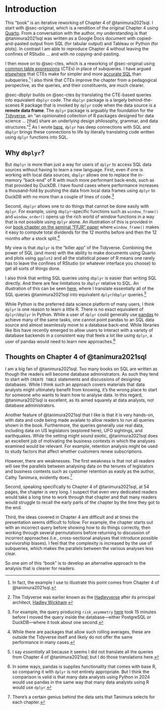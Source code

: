 # Introduction

This "book" is an iterative reworking of Chapter 4 of @tanimura2021sql.
I start with @sec-original, which is a rendition of the original Chapter 4 using [Quarto](https://quarto.org).
From a conversation with the author, my understanding is that @tanimura2021sql was written as a Google Docs document with copied-and-pasted output from SQL (for tabular output) and Tableau or Python (for plots).
In contrast I am able to reproduce Chapter 4 without leaving the confines of RStudio ... and with *no* copying-and-pasting.

I then move on to @sec-ctes, which is a reworking of @sec-original using [common table expressions](https://www.postgresql.org/docs/current/queries-with.html) (CTEs) in place of subqueries.
I have argued [elsewhere](https://github.com/iangow/notes/blob/main/ctes.pdf) that CTEs make for simpler and more [accurate SQL](https://www.google.com/books/edition/SQL_and_Relational_Theory/BCjkCgAAQBAJ?hl=en) than subqueries.^[In fact, the example I use to illustrate this point comes from Chapter 4 of @tanimura2021sql.]
I also think that CTEs improve the chapter from a pedagogical perspective, as the queries, and their constituents, are much clearer.

@sec-dbplyr builds on @sec-ctes by translating the CTE-based queries into equivalent `dbplyr` code.
The `dbplyr` package is a largely behind-the-scenes R package that is invoked by `dplyr` code when the data source is a **remote data frame**.
The `dplyr` package is arguably the foundation for the [Tidyverse](https://www.tidyverse.org), an "an opinionated collection of R packages designed for data science ... [that] share an underlying design philosophy, grammar, and data structures."^[The Tidyverse was earlier  known as the [Hadleyverse](https://rstudio-pubs-static.s3.amazonaws.com/164023_6c3a7560d1c84ed1a4ba30ad4b6d0097.html#/) after its principal architect, [Hadley Wickham](https://en.wikipedia.org/wiki/Hadley_Wickham).]
As I wrote [here](https://iangow.github.io/far_book/sql-primer.html), `dplyr` has deep connections with SQL and `dbplyr` brings these connections to life by literally translating code written using `dplyr` functions into SQL.

## Why `dbplyr`?

But `dbplyr` is more than just a way for users of `dplyr` to access SQL data sources without having to learn a new language.
First, even if one is working with local data sources, `dbplyr` allows one to replace the in-memory "back-end" of R with much more performant back-ends, such as that provided by DuckDB.
I have found cases where performance increases a thousand-fold by pushing the data from local data frames using `dplyr` to DuckDB with no more than a couple of lines of code.^[For example, the query producing `risk_asymmetry` [here](https://iangow.github.io/far_book/rdd.html#bloomfield2021va) took 15 minutes before I moved the query inside the database---either PostgreSQL or DuckDB---where it took about one second.]

Second, `dbplyr` allows one to do things that cannot be done easily with `dplyr`.
For example, using `dbplyr`-specific functions such as `window_frame()` and `window_order()` opens up the rich world of window functions in a way that is not possible using `dplyr` alone.
An illustration of this is provided in our [book chapter on the seminal "FFJR" paper](https://iangow.github.io/far_book/ffjr.html) where `window_frame()` makes it easy to compute total dividends for the 12 months before and then the 12 months after a stock split.^[While there are packages that allow such rolling averages, these are outside the Tidyverse itself and likely do not offer the same performance in many cases.]

My view is that `dbplyr` is the "killer app" of the Tidyverse.
Combining the power of SQL (and more) with the ability to make documents using Quarto and plots using `ggplot2` and all the statistical power of R means one rarely has to leave the confines of RStudio (or whatever interface you choose) to get all sorts of things done.

I also think that writing SQL queries using `dbplyr` is easier than writing SQL directly.
And there are few limitations to `dbplyr` relative to SQL.
An illustration of this can be seen [here](https://iangow.github.io/sql_book/), where I translate essentially all of the SQL queries @tanimura2021sql into equivalent `dplyr`/`dbplyr` queries.^[I say *essentially* all because it seems I did not translate all the queries from Chapter 4 of @tanimura2021sql; but I do those translations here.]

While Python is the preferred data science platform of many users, I think `dplyr` is one reason to learn a little R.
There is no exact equivalent of `dplyr`/`dbplyr` in Python.
While a user of `dplyr` could generally use [pandas](https://wesmckinney.com/book/) to achieve many of the same tasks, one cannot point pandas to an SQL data source and almost seamlessly move to a database back-end.
While libraries like Ibis have recently emerged to allow users to interact with a variety of database backends in a consistent way that feels a lot like using `dplyr`, a user of pandas would need to learn new approaches.^[In some ways, pandas is supplies functionality that comes with base R, so comparing it with `dplyr` is not entirely appropriate. But I think the comparison is valid is that many data analysts using Python in 2024 would use pandas in the same way that many data analysts using R would use `dplyr`.]

## Thoughts on Chapter 4 of @tanimura2021sql

I am a big fan of @tanimura2021sql.
Too many books on SQL are written as though the readers will become database administrators.
As such they tend to start with `CREATE TABLE` statements and discussions of designing databases.
While I think such an approach covers materials that data analysts might ultimately benefit from knowing, it's the wrong place to start for someone who wants to learn how to analyse data.
In this regard, @tanimura2021sql is excellent, as its aimed squarely at data analysts, not database administrators.

Another feature of @tanimura2021sql that I like is that it is very hands-on, with data and code being made availale to allow readers to run all queries shown in the book.
Furthermore, the queries generally use real data, including data on US legislators (explored here), UFO sightings, and earthquakes.
While the setting might sound exotic,  @tanimura2021sql does an excellent job of motivating the business contexts in which the analyses examined would be relevant.
For example, retention analysis might be used to study factors that affect whether customers renew subscriptions.

However, there are weaknesses.
The first weakness is that not all readers will see the parallels between analysing data on the tenures of legislators and business contexts such as customer retention as easily as the author, Cathy Tanimura, evidently does.^[There's a certain genius behind the data sets that Tanimura selects for each chapter.]

Second, speaking specifically to Chapter 4 of @tanimura2021sql, at 54 pages, the chapter is very long.
I suspect that even very dedicated readers would take a long time to work through that chapter and that many readers would struggle to recall the early parts of the chapter by the time they got to the end.

Third, the ideas covered in Chapter 4 are difficult and at times the presentation seems difficult to follow.
For example, the chapter starts out with an incorrect query before showing how to do things correctly, then working through several permutations before returning to discussion of incorrect approaches (i.e., cross-sectional analyses that introduce possible survivorship biases).
I feel that the complexity is increased by the use of subqueries, which makes the parallels between the various analyses less clear.

So one aim of this "book" is to develop an alternative approach to the analysis that is clearer for readers.
